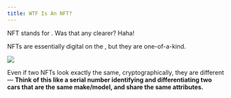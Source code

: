 ```yaml
---
title: WTF Is An NFT?
---
```


NFT stands for <Nutshell children="Non Fungible Token" glossaryEntry="content/glossary/nft.mdx" />. Was that any clearer? Haha!

NFTs are essentially digital <Nutshell glossaryEntry="content/glossary/token.mdx" children="token" /> on the <Nutshell glossaryEntry="content/glossary/blockchain.mdx" children="blockchain" />, but they are one-of-a-kind.

![](/assets/7.jpg)

Even if two NFTs look exactly the same, cryptographically, they are different — **Think of this like a serial number identifying and differentiating two cars that are the same make/model, and share the same attributes.**
